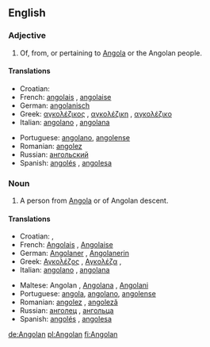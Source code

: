 ==English==

===Adjective===
{{en-adj|-}}

# Of, from, or pertaining to [[Angola]] or the Angolan people.

====Translations====
{{trans-top|of, from or pertaining to Angola or its people}}
* Croatian: {{t|hr|angolski|alt=àngolskī}}
* French: [[angolais]] {{m}}, [[angolaise]] {{f}}
* German: [[angolanisch]]
* Greek: [[αγκολέζικος]] {{m}}, [[αγκολέζικη]] {{f}},  [[αγκολέζικο]] {{n}}
* Italian: [[angolano]] {{m}}, [[angolana]] {{f}}
{{trans-mid}}
* Portuguese: [[angolano]], [[angolense]]
* Romanian: [[angolez]]
* Russian: [[ангольский]]
* Spanish: [[angolés]] {{m}}, [[angolesa]] {{f}}
{{trans-bottom}}

===Noun===
{{en-noun}}

# A person from [[Angola]] or of Angolan descent.

====Translations====
{{trans-top|person from Angola or of Angolan descent}}
* Croatian: {{t|hr|Angolac|alt=Angólac|m}}, {{t|hr|Angolka|alt=Àngōlka|f}}
* French: [[Angolais]] {{m}}, [[Angolaise]] {{f}}
* German: [[Angolaner]] {{m}}, [[Angolanerin]] {{f}}
* Greek: [[Αγκολέζος]] {{m}}, [[Αγκολέζα]] {{f}},
* Italian: [[angolano]] {{m}}, [[angolana]] {{f}}
{{trans-mid}}
* Maltese: Angolan {{m}}, [[Angolana]] {{f}}, [[Angolani]] {{pl}}
* Portuguese: [[angola]], [[angolano]], [[angolense]]
* Romanian: [[angolez]] {{m}}, [[angoleză]] {{f}}
* Russian: [[анголец]] {{m}}, [[ангольца]] {{f}}
* Spanish: [[angolés]] {{m}}, [[angolesa]] {{f}}
{{trans-bottom}}

[[de:Angolan]]
[[pl:Angolan]]
[[fi:Angolan]]